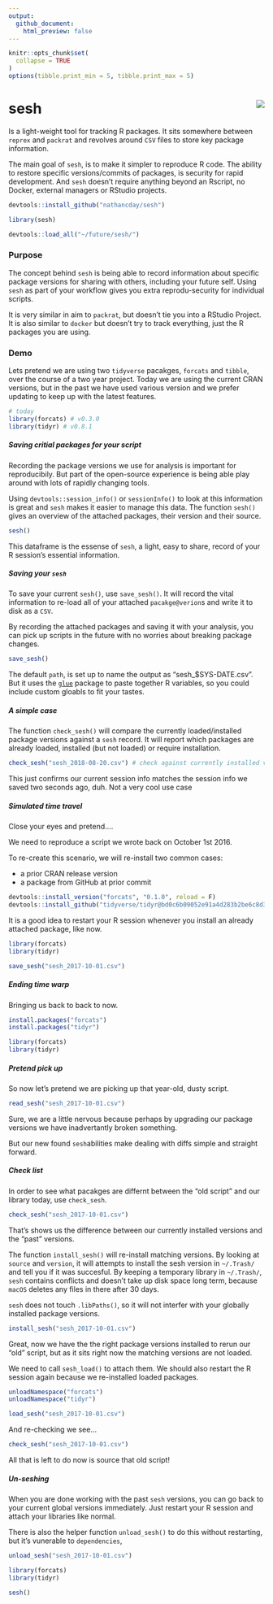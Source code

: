 ```yaml
---
output:
  github_document:
    html_preview: false
---
```


<!-- README.md is generated from README.Rmd. Please edit that file -->

```r
knitr::opts_chunk$set(
  collapse = TRUE
)
options(tibble.print_min = 5, tibble.print_max = 5)
```

# sesh <img src="inst/sesh_hex.png" align="right" />

Is a light-weight tool for tracking R packages. It sits somewhere between `reprex` and `packrat` and revolves around `CSV` files to store key package information.

The main goal of `sesh`, is to make it simpler to reproduce R code. The ability to restore specific versions/commits of packages, is security for rapid development. And `sesh` doesn't require anything beyond an Rscript, no Docker, external managers or RStudio projects.


```r
devtools::install_github("nathancday/sesh")
```

```r
library(sesh)
```

```r
devtools::load_all("~/future/sesh/")
```


### Purpose

The concept behind `sesh` is being able to record information about specific package versions for sharing with others, including your future self. Using `sesh` as part of your workflow gives you extra reprodu-security for individual scripts.

It is very similar in aim to `packrat`, but doesn't tie you into a RStudio Project. It is also similar to `docker` but doesn't try to track everything, just the R packages you are using.

### Demo

Lets pretend we are using two `tidyverse` pacakges, `forcats` and `tibble`, over the course of a two year project. Today we are using the current CRAN versions, but in the past we have used various version and we prefer updating to keep up with the latest features.

```r
# today
library(forcats) # v0.3.0
library(tidyr) # v0.8.1
```

##### Saving critial packages for your script

Recording the package versions we use for analysis is important for reproducibily. But part of the open-source experience is being able play around with lots of rapidly changing tools. 

Using `devtools::session_info()` or `sessionInfo()` to look at this information is great and `sesh` makes it easier to manage this data. The function `sesh()` gives an overview of the attached packages, their version and their source.

```r
sesh()
```

This dataframe is the essense of `sesh`, a light, easy to share, record of your R session's essential information.

##### Saving your `sesh`

To save your current `sesh()`, use `save_sesh()`. It will record the vital information to re-load all of your attached `pacakge@verion`s and write it to disk as a `CSV`.

By recording the attached packages and saving it with your analysis, you can pick up scripts in the future with no worries about breaking package changes.

```r
save_sesh()
```

The default `path`, is set up to name the output as "sesh_$SYS-DATE.csv". But it uses the [`glue`](https://github.com/tidyverse/glue) package to paste together R variables, so you could include custom gloabls to fit your tastes.

##### A simple case

The function `check_sesh()` will compare the currently loaded/installed package versions against a `sesh` record. It will report which packages are already loaded, installed (but not loaded) or require installation.

```r
check_sesh("sesh_2018-08-20.csv") # check against currently installed versions
```

This just confirms our current session info matches the session info we saved two seconds ago, duh. Not a very cool use case

##### Simulated time travel

Close your eyes and pretend....

We need to reproduce a script we wrote back on October 1st 2016.

To re-create this scenario, we will re-install two common cases:

* a prior CRAN release version
* a package from GitHub at prior commit

```r
devtools::install_version("forcats", "0.1.0", reload = F)
devtools::install_github("tidyverse/tidyr@bd0c6b09052e91a4d283b2be6c8d3c5a6769b910", reload = F)
```

It is a good idea to restart your R session whenever you install an already attached package, like now.

```r
library(forcats)
library(tidyr)

save_sesh("sesh_2017-10-01.csv")
```

##### Ending time warp

Bringing us back to back to now.

```r
install.packages("forcats")
install.packages("tidyr")

library(forcats)
library(tidyr)
```

##### Pretend pick up

So now let's pretend we are picking up that year-old, dusty script.

```r
read_sesh("sesh_2017-10-01.csv")
```
 
 Sure, we are a little nervous because perhaps by upgrading our package versions we have inadvertantly broken something.

But our new found `sesh`abilities make dealing with diffs simple and straight forward.

##### Check list

In order to see what pacakges are differnt between the "old script" and our library today, use `check_sesh`.

```r
check_sesh("sesh_2017-10-01.csv")
```

That's shows us the difference between our currently installed versions and the "past" versions.

The function `install_sesh()` will re-install matching versions. By looking at `source` and `version`, it will attempts to install the sesh version in `~/.Trash/` and tell you if it was succesful. By keeping a temporary library in  `~/.Trash/`, `sesh` contains conflicts and doesn't take up disk space long term, because `macOS` deletes any files in there after 30 days.

`sesh` does not touch `.libPaths()`, so it will not interfer with your globally installed package versions.

```r
install_sesh("sesh_2017-10-01.csv")
```

Great, now we have the the right package versions installed to rerun our "old" script, but as it sits right now the matching versions are not loaded.

We need to call `sesh_load()` to attach them. We should also restart the R session again because we re-installed loaded packages.

```r
unloadNamespace("forcats")
unloadNamespace("tidyr")
```

```r
load_sesh("sesh_2017-10-01.csv")
```

And re-checking we see...

```r
check_sesh("sesh_2017-10-01.csv")
```

All that is left to do now is source that old script!

##### Un-seshing

When you are done working with the past `sesh` versions, you can go back to your current global versions immediately. Just restart your R session and attach your libraries like normal.

There is also the helper function `unload_sesh()` to do this without restarting, but it's vunerable to `dependencies`,

```r
unload_sesh("sesh_2017-10-01.csv")

library(forcats)
library(tidyr)

sesh()
```

